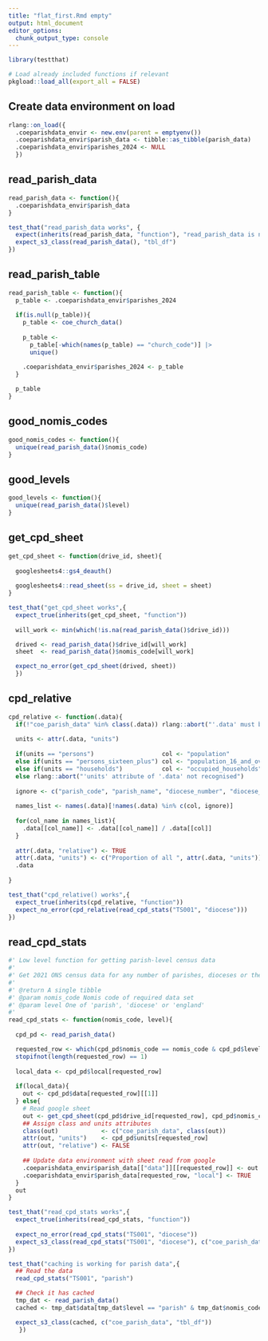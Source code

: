 ```yaml
---
title: "flat_first.Rmd empty"
output: html_document
editor_options: 
  chunk_output_type: console
---
```


```r
library(testthat)
```


```r
# Load already included functions if relevant
pkgload::load_all(export_all = FALSE)
```

## Create data environment on load

```r
rlang::on_load({
  .coeparishdata_envir <- new.env(parent = emptyenv())
  .coeparishdata_envir$parish_data <- tibble::as_tibble(parish_data)
  .coeparishdata_envir$parishes_2024 <- NULL
  })
```

## read_parish_data

```r
read_parish_data <- function(){
  .coeparishdata_envir$parish_data
}
```

```r
test_that("read_parish_data works", {
  expect(inherits(read_parish_data, "function"), "read_parish_data is not a function")
  expect_s3_class(read_parish_data(), "tbl_df")
})
```


## read_parish_table

```r
read_parish_table <- function(){
  p_table <- .coeparishdata_envir$parishes_2024
  
  if(is.null(p_table)){
    p_table <- coe_church_data()
    
    p_table <-
      p_table[-which(names(p_table) == "church_code")] |> 
      unique()

    .coeparishdata_envir$parishes_2024 <- p_table
  } 
  
  p_table
}
```

## good_nomis_codes

```r
good_nomis_codes <- function(){
  unique(read_parish_data()$nomis_code)
}
```

## good_levels

```r
good_levels <- function(){
  unique(read_parish_data()$level)
}
```

## get_cpd_sheet

```r
get_cpd_sheet <- function(drive_id, sheet){
  
  googlesheets4::gs4_deauth()
  
  googlesheets4::read_sheet(ss = drive_id, sheet = sheet)
}
```

```r
test_that("get_cpd_sheet works",{
  expect_true(inherits(get_cpd_sheet, "function"))
  
  will_work <- min(which(!is.na(read_parish_data()$drive_id)))

  drived <- read_parish_data()$drive_id[will_work]
  sheet  <- read_parish_data()$nomis_code[will_work]

  expect_no_error(get_cpd_sheet(drived, sheet))
  })
```

## cpd_relative

```r
cpd_relative <- function(.data){
  if(!"coe_parish_data" %in% class(.data)) rlang::abort("'.data' must be a coe_parish_data object.")
  
  units <- attr(.data, "units")
  
  if(units == "persons")                   col <- "population"
  else if(units == "persons_sixteen_plus") col <- "population_16_and_over"
  else if(units == "households")           col <- "occupied_households"
  else rlang::abort("'units' attribute of '.data' not recognised")
  
  ignore <- c("parish_code", "parish_name", "diocese_number", "diocese_name")
  
  names_list <- names(.data)[!names(.data) %in% c(col, ignore)]
  
  for(col_name in names_list){
    .data[[col_name]] <- .data[[col_name]] / .data[[col]]
  }
  
  attr(.data, "relative") <- TRUE
  attr(.data, "units") <- c("Proportion of all ", attr(.data, "units"))
  .data
  
}
```

```r
test_that("cpd_relative() works",{
  expect_true(inherits(cpd_relative, "function"))
  expect_no_error(cpd_relative(read_cpd_stats("TS001", "diocese")))
})
```

## read_cpd_stats

```r
#' Low level function for getting parish-level census data
#' 
#' Get 2021 ONS census data for any number of parishes, dioceses or the whole of England. Parish data is read from a Google sheet
#' 
#' @return A single tibble
#' @param nomis_code Nomis code of required data set
#' @param level One of 'parish', 'diocese' or 'england'
#' 
read_cpd_stats <- function(nomis_code, level){
  
  cpd_pd <- read_parish_data()

  requested_row <- which(cpd_pd$nomis_code == nomis_code & cpd_pd$level == level)
  stopifnot(length(requested_row) == 1)
  
  local_data <- cpd_pd$local[requested_row]
  
  if(local_data){
    out <- cpd_pd$data[requested_row][[1]]
  } else{
    # Read google sheet
    out <- get_cpd_sheet(cpd_pd$drive_id[requested_row], cpd_pd$nomis_code[requested_row])
    ## Assign class and units attributes
    class(out)            <- c("coe_parish_data", class(out))
    attr(out, "units")    <- cpd_pd$units[requested_row]
    attr(out, "relative") <- FALSE
    
    ## Update data environment with sheet read from google
    .coeparishdata_envir$parish_data[["data"]][[requested_row]] <- out
    .coeparishdata_envir$parish_data[requested_row, "local"] <- TRUE
  }
  out
}
```

```r
test_that("read_cpd_stats works",{
  expect_true(inherits(read_cpd_stats, "function"))
  
  expect_no_error(read_cpd_stats("TS001", "diocese"))
  expect_s3_class(read_cpd_stats("TS001", "diocese"), c("coe_parish_data", "tbl_df"))
})

test_that("caching is working for parish data",{
  ## Read the data
  read_cpd_stats("TS001", "parish")

  ## Check it has cached
  tmp_dat <- read_parish_data()
  cached <- tmp_dat$data[tmp_dat$level == "parish" & tmp_dat$nomis_code == "TS001"][[1]]

  expect_s3_class(cached, c("coe_parish_data", "tbl_df"))
   })
```
